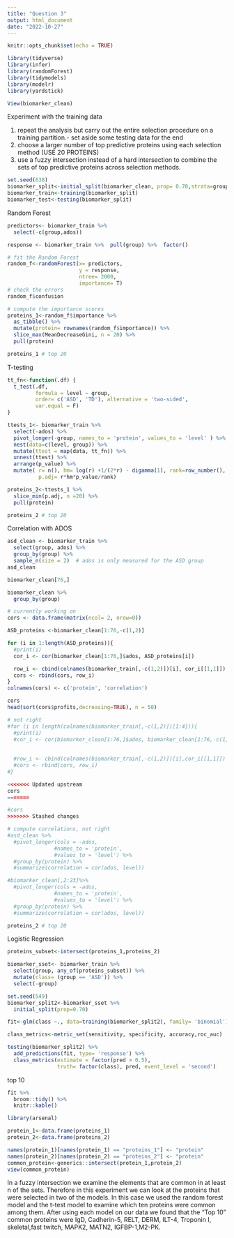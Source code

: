 ```yaml
---
title: "Question 3"
output: html_document
date: "2022-10-27"
---
```


```r
knitr::opts_chunk$set(echo = TRUE)
```


```r
library(tidyverse)
library(infer)
library(randomForest)
library(tidymodels)
library(modelr)
library(yardstick)
```

```r
View(biomarker_clean)
```


Experiment with the training data 

1. repeat the analysis but carry out the entire selection procedure on a training partition.- set aside some testing data for the end 
2. choose a larger number of top predictive proteins using each selection method (USE 20 PROTEINS)
3. use a fuzzy intersection instead of a hard intersection to combine
the sets of top predictive proteins across selection methods. 

```r
set.seed(638)
biomarker_split<-initial_split(biomarker_clean, prop= 0.70,strata=group)
biomarker_train<-training(biomarker_split)
biomarker_test<-testing(biomarker_split)
```

Random Forest
```r
predictors<- biomarker_train %>% 
  select(-c(group,ados))

response <- biomarker_train %>%  pull(group) %>%  factor()

# fit the Random Forest 
random_f<-randomForest(x= predictors, 
                       y = response,
                       ntree= 2000,
                       importance= T)
# check the errors 
random_f$confusion

# compute the importance scores 
proteins_1<-random_f$importance %>% 
  as_tibble() %>% 
  mutate(protein= rownames(random_f$importance)) %>% 
  slice_max(MeanDecreaseGini, n = 20) %>% 
  pull(protein)
```

```r
proteins_1 # top 20
```

T-testing 
```r
tt_fn<-function(.df) {
  t_test(.df,
         formula = level ~ group,
         order= c('ASD', 'TD'), alternative = 'two-sided',
         var.equal = F)
}

ttests_1<- biomarker_train %>% 
  select(-ados) %>% 
  pivot_longer(-group, names_to = 'protein', values_to = 'level' ) %>% 
  nest(data=c(level, group)) %>% 
  mutate(ttest = map(data, tt_fn)) %>% 
  unnest(ttest) %>% 
  arrange(p_value) %>% 
  mutate( r= n(), hm= log(r) +1/(2*r) - digamma(1), rank=row_number(), 
          p.adj= r*hm*p_value/rank)

proteins_2<-ttests_1 %>% 
  slice_min(p.adj, n =20) %>% 
  pull(protein)
```

```r
proteins_2 # top 20
```

Correlation with ADOS
```r
asd_clean <- biomarker_train %>% 
  select(group, ados) %>% 
  group_by(group) %>% 
  sample_n(size = 2)  # ados is only measured for the ASD group
asd_clean

biomarker_clean[76,]

biomarker_clean %>%
  group_by(group)

# currently working on
cors <- data.frame(matrix(ncol= 2, nrow=0))

ASD_proteins <-biomarker_clean[1:76,-c(1,2)]

for (i in 1:length(ASD_proteins)){
  #print(i)
  cor_i <- cor(biomarker_clean[1:76,]$ados, ASD_proteins[i]) 

  row_i <- cbind(colnames(biomarker_train[,-c(1,2)])[i], cor_i[[1,1]])
  cors <- rbind(cors, row_i)
}
colnames(cors) <- c('protein', 'correlation')

cors 
head(sort(cors$profits,decreasing=TRUE), n = 50)

# not right
#for (i in length(colnames(biomarker_train[,-c(1,2)])[1:4])){
  #print(i)
  #cor_i <- cor(biomarker_clean[1:76,]$ados, biomarker_clean[1:76,-c(1,2)][i])
  
  
  #row_i <- cbind(colnames(biomarker_train[,-c(1,2)])[i],cor_i[[1,1]])
  #cors <- rbind(cors, row_i)
#}

<<<<<<< Updated upstream
cors
=======

#cors
>>>>>>> Stashed changes

# compute correlations, not right
#asd_clean %>%
  #pivot_longer(cols = -ados,
               #names_to = 'protein',
               #values_to = 'level') %>%
  #group_by(protein) %>%
  #summarize(correlation = cor(ados, level))

#biomarker_clean[,2:23]%>%
  #pivot_longer(cols = -ados,
               #names_to = 'protein',
               #values_to = 'level') %>%
  #group_by(protein) %>%
  #summarize(correlation = cor(ados, level))
```

```r
proteins_2 # top 20
```

Logistic Regression 

```r
proteins_subset<-intersect(proteins_1,proteins_2)

biomarker_sset<- biomarker_train %>% 
  select(group, any_of(proteins_subset)) %>% 
  mutate(class= (group == 'ASD')) %>% 
  select(-group)

set.seed(549)
biomarker_split2<-biomarker_sset %>% 
  initial_split(prop=0.70)

fit<-glm(class ~., data=training(biomarker_split2), family= 'binomial')

class_metrics<-metric_set(sensitivity, specificity, accuracy,roc_auc)

testing(biomarker_split2) %>% 
  add_predictions(fit, type= 'response') %>% 
  class_metrics(estimate = factor(pred > 0.5), 
                truth= factor(class), pred, event_level = 'second')
```

top 10 
```r
fit %>% 
  broom::tidy() %>% 
  knitr::kable() 
```

```r
library(arsenal)

protein_1<-data.frame(proteins_1)
protein_2<-data.frame(proteins_2)

names(protein_1)[names(protein_1) == "proteins_1"] <- "protein"
names(protein_2)[names(protein_2) == "proteins_2"] <- "protein"
common_protein<-generics::intersect(protein_1,protein_2)
view(common_protein)
```

In a fuzzy intersection we examine the elements that are common in at least n of the
sets. Therefore in this experiment we can look at the proteins that were selected in
two of the models. In this case we used the random forest model and the t-test model
to examine which ten proteins were common among them. After using each model on our 
data we found that the "Top 10" common proteins were IgD, Cadherin-5, RELT, DERM, 
ILT-4, Troponin I, skeletal,fast twitch, MAPK2, MATN2, IGFBP-1,M2-PK. 
